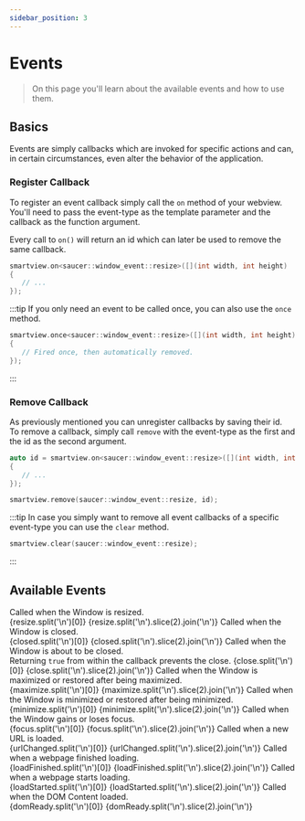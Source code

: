 ```yaml
---
sidebar_position: 3
---
```





# Events

> On this page you'll learn about the available events and how to use them.

## Basics

Events are simply callbacks which are invoked for specific actions and can, in certain circumstances, even alter the behavior of the application.

### Register Callback

To register an event callback simply call the `on` method of your webview.  
You'll need to pass the event-type as the template parameter and the callback as the function argument.

Every call to `on()` will return an id which can later be used to remove the same callback.

```cpp title="Example Callback (Resize Window)"
smartview.on<saucer::window_event::resize>([](int width, int height)
{
   // ...
});
```

:::tip
If you only need an event to be called once, you can also use the `once` method.  

```cpp title="Example Once Callback (Resize Window)"
smartview.once<saucer::window_event::resize>([](int width, int height)
{
   // Fired once, then automatically removed.
});
```

:::

### Remove Callback

As previously mentioned you can unregister callbacks by saving their id.  
To remove a callback, simply call `remove` with the event-type as the first and the id as the second argument.

```cpp title="Example: Callback Removal"
auto id = smartview.on<saucer::window_event::resize>([](int width, int height)
{
   // ...
});

smartview.remove(saucer::window_event::resize, id);
```

:::tip
In case you simply want to remove all event callbacks of a specific event-type you can use the `clear` method.

```cpp title="Example: Clearing all Resize Callbacks"
smartview.clear(saucer::window_event::resize);
```

:::

## Available Events

<Tabs block>
  <TabItem value="window" label="Window">
    <Tabs>
      <TabItem value="resize" label="Resize">
        Called when the Window is resized.
        <br />
        <CodeBlock language="cpp" title="Signature">
          {resize.split('\n')[0]}
        </CodeBlock>
        <CodeBlock language="cpp" title="Example">
          {resize.split('\n').slice(2).join('\n')}
        </CodeBlock>
      </TabItem>
      <TabItem value="closed" label="Closed">
        Called when the Window is closed.
        <br />
        <CodeBlock language="cpp" title="Signature">
          {closed.split('\n')[0]}
        </CodeBlock>
        <CodeBlock language="cpp" title="Example">
          {closed.split('\n').slice(2).join('\n')}
        </CodeBlock>
      </TabItem>
      <TabItem value="close" label="Close">
        Called when the Window is about to be closed.
        <br />
        <Admonition type="info">
          Returning <code>true</code> from within the callback prevents the close.
        </Admonition>
        <CodeBlock language="cpp" title="Signature">
          {close.split('\n')[0]}
        </CodeBlock>
        <CodeBlock language="cpp" title="Example">
          {close.split('\n').slice(2).join('\n')}
        </CodeBlock>
      </TabItem>
      <TabItem value="maximize" label="Maximize">
        Called when the Window is maximized or restored after being maximized.
        <br />
        <CodeBlock language="cpp" title="Signature">
          {maximize.split('\n')[0]}
        </CodeBlock>
        <CodeBlock language="cpp" title="Example">
          {maximize.split('\n').slice(2).join('\n')}
        </CodeBlock>
      </TabItem>
      <TabItem value="minimize" label="Minimize">
        Called when the Window is minimized or restored after being minimized.
        <br />
        <CodeBlock language="cpp" title="Signature">
          {minimize.split('\n')[0]}
        </CodeBlock>
        <CodeBlock language="cpp" title="Example">
          {minimize.split('\n').slice(2).join('\n')}
        </CodeBlock>
      </TabItem>
      <TabItem value="focus" label="Focus">
        Called when the Window gains or loses focus.
        <br />
        <CodeBlock language="cpp" title="Signature">
          {focus.split('\n')[0]}
        </CodeBlock>
        <CodeBlock language="cpp" title="Example">
          {focus.split('\n').slice(2).join('\n')}
        </CodeBlock>
      </TabItem>
    </Tabs>
  </TabItem>
  <TabItem value="webview" label="WebView">
    <Tabs>
      <TabItem value="url-changed" label="URL Changed">
        Called when a new URL is loaded.
        <br />
        <CodeBlock language="cpp" title="Signature">
          {urlChanged.split('\n')[0]}
        </CodeBlock>
        <CodeBlock language="cpp" title="Example">
          {urlChanged.split('\n').slice(2).join('\n')}
        </CodeBlock>
      </TabItem>
      <TabItem value="load-finished" label="Load Finished">
        Called when a webpage finished loading.
        <br />
        <CodeBlock language="cpp" title="Signature">
          {loadFinished.split('\n')[0]}
        </CodeBlock>
        <CodeBlock language="cpp" title="Example">
          {loadFinished.split('\n').slice(2).join('\n')}
        </CodeBlock>
      </TabItem>
      <TabItem value="load-started" label="Load Started">
        Called when a webpage starts loading.
        <br />
        <CodeBlock language="cpp" title="Signature">
          {loadStarted.split('\n')[0]}
        </CodeBlock>
        <CodeBlock language="cpp" title="Example">
          {loadStarted.split('\n').slice(2).join('\n')}
        </CodeBlock>
      </TabItem>
      <TabItem value="dom-ready" label="DOM Ready">
        Called when the DOM Content loaded.
        <br />
        <CodeBlock language="cpp" title="Signature">
          {domReady.split('\n')[0]}
        </CodeBlock>
        <CodeBlock language="cpp" title="Example">
          {domReady.split('\n').slice(2).join('\n')}
        </CodeBlock>
      </TabItem>
    </Tabs>
  </TabItem>
</Tabs>
